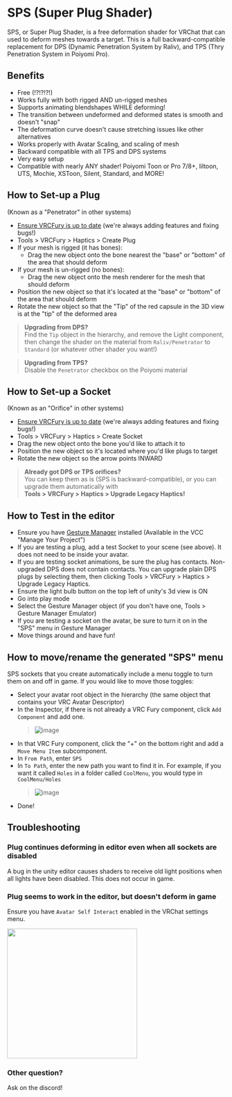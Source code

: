 # SPS (Super Plug Shader)

SPS, or Super Plug Shader, is a free deformation shader for VRChat that can used to deform meshes towards a target. This is a
full backward-compatible replacement for DPS (Dynamic Penetration System by Raliv), and TPS (Thry Penetration System in Poiyomi Pro).

## Benefits

* Free (!?!?!?!)
* Works fully with both rigged AND un-rigged meshes
* Supports animating blendshapes WHILE deforming!
* The transition between undeformed and deformed states is smooth and doesn't "snap"
* The deformation curve doesn't cause stretching issues like other alternatives
* Works properly with Avatar Scaling, and scaling of mesh
* Backward compatible with all TPS and DPS systems
* Very easy setup
* Compatible with nearly ANY shader! Poiyomi Toon or Pro 7/8+, liltoon, UTS, Mochie, XSToon, Silent, Standard, and MORE!


## How to Set-up a Plug
<div style={{fontSize: 13, marginTop: -20, marginBottom: 20}}>(Known as a "Penetrator" in other systems)</div>

* [Ensure VRCFury is up to date](/download) (we're always adding features and fixing bugs!)
* Tools > VRCFury > Haptics > Create Plug
* If your mesh is rigged (it has bones):
  * Drag the new object onto the bone nearest the "base" or "bottom" of the area that should deform
* If your mesh is un-rigged (no bones):
  * Drag the new object onto the mesh renderer for the mesh that should deform
* Position the new object so that it's located at the "base" or "bottom" of the area that should deform
* Rotate the new object so that the "Tip" of the red capsule in the 3D view is at the "tip" of the deformed area

> **Upgrading from DPS?**<br/>Find the `Tip` object in the hierarchy, and remove the Light component,
then change the shader on the material from `Raliv/Penetrator` to `Standard` (or whatever other shader you want!)

> **Upgrading from TPS?**<br/>Disable the `Penetrator` checkbox on the Poiyomi material

## How to Set-up a Socket
<div style={{fontSize: 13, marginTop: -20, marginBottom: 20}}>(Known as an "Orifice" in other systems)</div>

* [Ensure VRCFury is up to date](/download) (we're always adding features and fixing bugs!)
* Tools > VRCFury > Haptics > Create Socket
* Drag the new object onto the bone you'd like to attach it to
* Position the new object so it's located where you'd like plugs to target
* Rotate the new object so the arrow points INWARD

> **Already got DPS or TPS orifices?**<br/>
> You can keep them as is (SPS is backward-compatible), or you can upgrade them automatically with<br/>
> **Tools > VRCFury > Haptics > Upgrade Legacy Haptics!**

## How to Test in the editor

* Ensure you have [Gesture Manager](https://github.com/BlackStartx/VRC-Gesture-Manager) installed (Available in the VCC "Manage Your Project")
* If you are testing a plug, add a test Socket to your scene (see above). It does not need to be inside your avatar.
* If you are testing socket animations, be sure the plug has contacts. Non-upgraded DPS does not contain contacts. You can upgrade
  plain DPS plugs by selecting them, then clicking Tools > VRCFury > Haptics > Upgrade Legacy Haptics.
* Ensure the light bulb button on the top left of unity's 3d view is ON
* Go into play mode
* Select the Gesture Manager object (if you don't have one, Tools > Gesture Manager Emulator)
* If you are testing a socket on the avatar, be sure to turn it on in the "SPS" menu in Gesture Manager
* Move things around and have fun!

## How to move/rename the generated "SPS" menu

SPS sockets that you create automatically include a menu toggle to turn them on and off in game. If you would like to move those toggles:
* Select your avatar root object in the hierarchy (the same object that contains your VRC Avatar Descriptor)
* In the Inspector, if there is not already a VRC Fury component, click `Add Component` and add one.
  > ![image](assets/sps/230132323-fa7422c1-f883-4d3c-b498-ad100bf0a617.png)
* In that VRC Fury component, click the "+" on the bottom right and add a `Move Menu Item` subcomponent.
* In `From Path`, enter `SPS`
* In `To Path`, enter the new path you want to find it in. For example, if you want it called `Holes` in a folder called `CoolMenu`, you would type in `CoolMenu/Holes`
  > ![image](assets/sps/2023-09-05--21-19-33-Unity.png)
* Done!

## Troubleshooting

### Plug continues deforming in editor even when all sockets are disabled

A bug in the unity editor causes shaders to receive old light positions when all lights have been disabled. This
does not occur in game.

### Plug seems to work in the editor, but doesn't deform in game

Ensure you have `Avatar Self Interact` enabled in the VRChat settings menu.


<img src={selfInteract} width="300px"/>

### Other question?

Ask on the discord!
